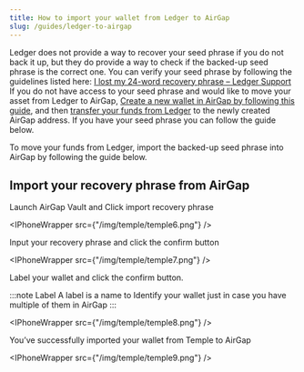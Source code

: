 ```yaml
---
title: How to import your wallet from Ledger to AirGap
slug: /guides/ledger-to-airgap
---
```



Ledger does not provide a way to recover your seed phrase if you do not back it up, but they do provide a way to check if the backed-up seed phrase is the correct one. You can verify your seed phrase by following the guidelines listed here: [I lost my 24-word recovery phrase – Ledger Support](https://support.ledger.com/hc/en-us/articles/4404382075537-I-lost-my-24-word-recovery-phrase?support=true)
If you do not have access to your seed phrase and would like to move your asset from Ledger to AirGap, [Create a new wallet in AirGap by following this guide](https://support.airgap.it/guides/step-by-step-guide), and then [transfer your funds from Ledger](https://support.ledger.com/hc/en-us/articles/4404382228753-Send-crypto-assets-?docs=true) to the newly created AirGap address.
If you have your seed phrase you can follow the guide below.

To move your funds from Ledger, import the backed-up seed phrase into AirGap by following the guide below.

## Import your recovery phrase from AirGap

Launch AirGap Vault and Click import recovery phrase

<IPhoneWrapper src={"/img/temple/temple6.png"} />

Input your recovery phrase and click the confirm button

<IPhoneWrapper src={"/img/temple/temple7.png"} />

Label your wallet and click the confirm button.

:::note Label
A label is a name to Identify your wallet just in case you have multiple of them in AirGap
:::

<IPhoneWrapper src={"/img/temple/temple8.png"} />

You’ve successfully imported your wallet from Temple to AirGap

<IPhoneWrapper src={"/img/temple/temple9.png"} />
